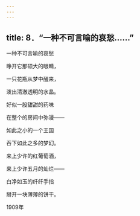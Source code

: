 ```yaml
---
---
---
```

title: 8．“一种不可言喻的哀愁……”
---




一种不可言喻的哀愁

睁开它那硕大的眼睛，

一只花瓶从梦中醒来，

泼出清澈透明的水晶。

好似一股甜甜的药味

在整个的房间中弥漫——

如此之小的一个王国

吞下如此之多的梦幻。

来上少许的红葡萄酒，

来上少许五月的灿烂——

白净如玉的纤纤手指

掰开一块薄薄的饼干。

1909年